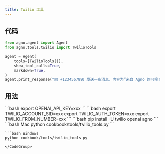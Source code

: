 ```yaml
---
title: Twilio 工具
---
```


## 代码

```python cookbook/tools/twilio_tools.py
from agno.agent import Agent
from agno.tools.twilio import TwilioTools

agent = Agent(
    tools=[TwilioTools()],
    show_tool_calls=True,
    markdown=True,
)
agent.print_response("向 +1234567890 发送一条消息，内容为“来自 Agno 的问候！”")
```

## 用法

<Steps>
  <Snippet file="create-venv-step.mdx" />

  <Step title="设置您的 API 密钥">
    ```bash
    export OPENAI_API_KEY=xxx
    ```
  </Step>

  <Step title="设置您的 Twilio 凭据">
    ```bash
    export TWILIO_ACCOUNT_SID=xxx
    export TWILIO_AUTH_TOKEN=xxx
    export TWILIO_FROM_NUMBER=xxx
    ```
  </Step>

  <Step title="安装库">
    ```bash
    pip install -U twilio openai agno
    ```
  </Step>

  <Step title="运行 Agent">
    <CodeGroup>
    ```bash Mac
    python cookbook/tools/twilio_tools.py
    ```

    ```bash Windows
    python cookbook/tools/twilio_tools.py
    ```
    </CodeGroup>
  </Step>
</Steps>